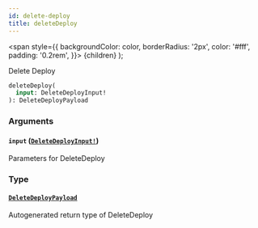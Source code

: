 ```yaml
---
id: delete-deploy
title: deleteDeploy
---
```


<span
style={{
      backgroundColor: color,
      borderRadius: '2px',
      color: '#fff',
      padding: '0.2rem',
    }}>
{children}
</span>
);

Delete Deploy

```graphql
deleteDeploy(
  input: DeleteDeployInput!
): DeleteDeployPayload

```

### Arguments

#### `input` ([`DeleteDeployInput!`](/api/inputs/delete-deploy-input))

Parameters for DeleteDeploy

### Type

#### [`DeleteDeployPayload`](/api/objects/delete-deploy-payload)

Autogenerated return type of DeleteDeploy
